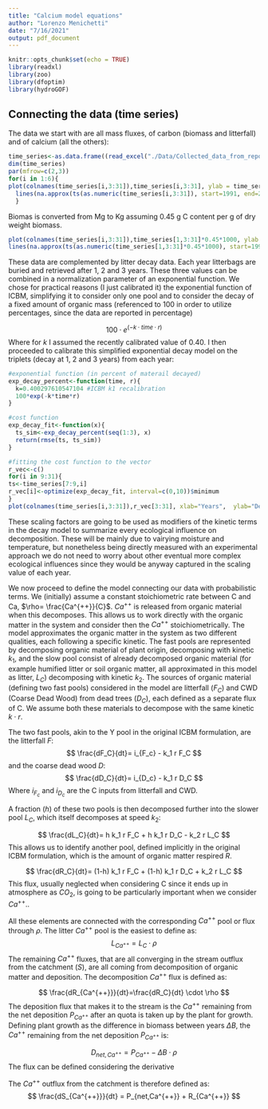```yaml
---
title: "Calcium model equations"
author: "Lorenzo Menichetti"
date: "7/16/2021"
output: pdf_document
---
```


```r
knitr::opts_chunk$set(echo = TRUE)
library(readxl)
library(zoo)
library(dfoptim)
library(hydroGOF)
```

## Connecting the data (time series)

The data we start with are all mass fluxes, of carbon (biomass and litterfall) and of calcium (all the others):

```r
time_series<-as.data.frame((read_excel("./Data/Collected_data_from_reports.xlsx", sheet=1)))
dim(time_series)
par(mfrow=c(2,3))
for(i in 1:6){
plot(colnames(time_series[i,3:31]),time_series[i,3:31], ylab = time_series[i,2], xlab="Years", main= time_series[i,1])
  lines(na.approx(ts(as.numeric(time_series[i,3:31]), start=1991, end=2019)), lty=2)
  }
```
Biomas is converted from Mg to Kg assuming 0.45 g C content per g of dry weight biomass.

```r
plot(colnames(time_series[i,3:31]),time_series[1,3:31]*0.45*1000, ylab = time_series[6,2], xlab="Years", main= time_series[i,1])
lines(na.approx(ts(as.numeric(time_series[1,3:31]*0.45*1000), start=1991, end=2019)), lty=2)
```



These data are complemented by litter decay data. Each year litterbags are buried and retrieved after 1, 2 and 3 years. These three values can be combined in a normalization parameter of an exponential function. We chose for practical reasons (I just calibrated it) the exponential function of ICBM, simplifying it to consider only one pool and to consider the decay of a fixed amount of organic mass (referenced to 100 in order to utilize percentages, since the data are reported in percentage)

$$
100 \cdot e^{(-k \cdot time \cdot r)}
$$
Where for $k$ I assumed the recently calibrated value of 0.40.
I then proceeded to calibrate this simplified exponential decay model on the triplets (decay at 1, 2 and 3 years) from each year:

```r

#exponential function (in percent of materail decayed)
exp_decay_percent<-function(time, r){
  k=0.400297610547104 #ICBM k1 recalibration
  100*exp(-k*time*r)
}

#cost function
exp_decay_fit<-function(x){
  ts_sim<-exp_decay_percent(seq(1:3), x)
  return(rmse(ts, ts_sim))
}

#fitting the cost function to the vector
r_vec<-c()
for(i in 9:31){
ts<-time_series[7:9,i]
r_vec[i]<-optimize(exp_decay_fit, interval=c(0,10))$minimum
}
plot(colnames(time_series[i,3:31]),r_vec[3:31], xlab="Years",  ylab="Decomposition scaling", pch=17, main="r scaling factor (assuming ICBM2022 kinetic of decay)")

```

These scaling factors are going to be used as modifiers of the kinetic terms in the decay model to summarize every ecological influence on decomposition. These will be mainly due to vairying moisture and temperature, but nonetheless being directly measured with an experimental approach we do not need to worry about other eventual more complex ecological influences since they would be anyway captured in the scaling value of each year.

We now proceed to define the model connecting our data with probabilistic terms.
We (initially) assume a constant stoichiometric rate between C and Ca, $\rho= \frac{Ca^{++}}{C}$. $Ca^{++}$ is released from organic material when this decomposes. This allows us to work directly with the organic matter in the system and consider then the $Ca^{++}$ stoichiometrically.
The model approximates the organic matter in the system as two different qualities, each following a specific kinetic. The fast pools are represented by decomposing organic material of plant origin, decomposing with kinetic $k_1$, and the slow pool consist of already decomposed organic material (for example humified litter or soil organic matter, all approximated in this model as litter, $L_C$) decomposing with kinetic $k_2$.
The sources of organic material (defining two fast pools) considered in the model are litterfall ($F_C$) and CWD (Coarse Dead Wood) from dead trees ($D_C$), each defined as a separate flux of C. We assume both these materials to decompose with the same kinetic $k \cdot r$. 


The two fast pools, akin to the Y pool in the original ICBM formulation, are the litterfall $F$:
$$
\frac{dF_C}{dt}= i_{F_c} - k_1 r F_C
$$
and the coarse dead wood $D$:
$$
\frac{dD_C}{dt}= i_{D_c} - k_1 r D_C
$$
Where $i_{F_c}$ and $i_{D_c}$ are the C inputs from litterfall and CWD.

A fraction ($h$) of these two pools is then decomposed further into the slower pool $L_C$, which itself decomposes at speed $k_2$:


$$
\frac{dL_C}{dt}= h k_1 r F_C + h k_1 r D_C - k_2 r L_C
$$
This allows us to identify another pool, defined implicitly in the original ICBM formulation, which is the amount of organic matter respired $R$.

$$
\frac{dR_C}{dt}= (1-h) k_1 r F_C + (1-h) k_1 r D_C + k_2 r L_C
$$
This flux, usually neglected when considering C since it ends up in atmosphere as $CO_2$,  is going to be particularly important when we consider $Ca^{++}$..

All these elements are connected with the corresponding $Ca^{++}$ pool or flux through $\rho$. The litter $Ca^{++}$ pool is the easiest to define as:
$$
L_{Ca^{++}}=L_C \cdot \rho
$$
The remaining $Ca^{++}$ fluxes, that are all converging in the stream outflux from the catchment ($S$), are all coming from decomposition of organic matter and deposition. The decomposition $Ca^{++}$  flux is defined as:

$$
\frac{dR_{Ca^{++}}}{dt}=\frac{dR_C}{dt} \cdot \rho
$$
The deposition flux that makes it to the stream is the $Ca^{++}$ remaining from the net deposition $P_{Ca^{++}}$ after an quota is taken up by the plant for growth.
Defining plant growth as the difference in biomass between years $\Delta B$, the $Ca^{++}$ remaining from the net deposition $P_{Ca^{++}}$ is:

$$
D_{net,Ca^{++}}=P_{Ca^{++}} -  \Delta B \cdot \rho
$$
The flux can be defined considering the derivative 

The  $Ca^{++}$  outflux from the catchment is therefore defined as:
$$
 \frac{dS_{Ca^{++}}}{dt} = P_{net,Ca^{++}} + R_{Ca^{++}}
$$